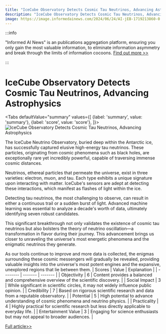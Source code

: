 ```yaml
---
title: "IceCube Observatory Detects Cosmic Tau Neutrinos, Advancing Astrophysics"
description: "IceCube Observatory Detects Cosmic Tau Neutrinos, Advancing Astrophysics"
image: https://image.informedainews.com/2024/06/24/AI-jEB-1719213860-0.jpg
---
```



:::info

"Informed AI News" is an publications aggregation platform, ensuring you only gain the most valuable information, to eliminate information asymmetry and break through the limits of information cocoons.  [Find out more >>](/)

:::

# IceCube Observatory Detects Cosmic Tau Neutrinos, Advancing Astrophysics


<Tabs
	defaultValue="summary"
	values={[
	{label: 'summary', value: 'summary'},
	{label: 'score', value: 'score'},
]}>
<TabItem value="summary">
<img
  src="https://image.informedainews.com/2024/06/24/AI-jEB-1719213860-0.jpg"
  alt="IceCube Observatory Detects Cosmic Tau Neutrinos, Advancing Astrophysics"
/>



The IceCube Neutrino Observatory, buried deep within the Antarctic ice, has successfully captured elusive high-energy tau neutrinos. These particles, originating from cosmic phenomena such as black holes, are exceptionally rare yet incredibly powerful, capable of traversing immense cosmic distances.

Neutrinos, ethereal particles that permeate the universe, exist in three varieties: electron, muon, and tau. Each type exhibits a unique signature upon interacting with matter. IceCube's sensors are adept at detecting these interactions, which manifest as flashes of light within the ice.

Detecting tau neutrinos, the most challenging to observe, can result in either a continuous trail or a sudden burst of light. Advanced machine learning was essential to analyze a decade's worth of data, ultimately identifying seven robust candidates.

This significant breakthrough not only validates the existence of cosmic tau neutrinos but also bolsters the theory of neutrino oscillation—a transformation in flavor during their journey. This advancement brings us closer to unraveling the universe's most energetic phenomena and the enigmatic neutrinos they generate.

As our tools continue to improve and more data is collected, the enigmas surrounding these cosmic messengers will gradually be revealed, providing valuable insights into the universe's most potent engines and the expansive, unexplored regions that lie between them.
</TabItem>
<TabItem value="score">
	| Scores     | Value   | Explanation |
	| -------- | ------- | ------- |
	| Objectivity  | 6    | Content provides a balanced and comprehensive overview of the scientific discovery.    |
	| Social Impact | 3     | While significant in scientific circles, it may not widely influence public opinion.    |
	| Credibility    | 7    | Based on rigorous scientific research and data from a reputable observatory.    |
	| Potential    | 5    | High potential to advance understanding of cosmic phenomena and neutrino physics.    |
	| Practicality    | 4    | Highly practical for scientific research but less directly applicable to everyday life.    |
	| Entertainment Value    | 3    | Engaging for science enthusiasts but may not appeal to broader audiences.    |
</TabItem>
</Tabs>

[Full article>>](https://www.cnbeta.com.tw/articles/science/1435846.htm)
